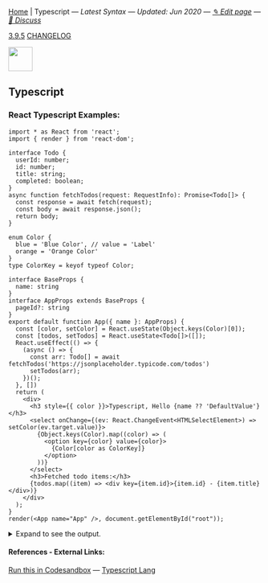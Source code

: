 
[Home](/) | Typescript — _Latest Syntax — Updated: Jun 2020 — [✎ Edit page](https://github.com/ngduc/syntax.codes/edit/master/docs/typescript.mdx) — [💬 Discuss](https://github.com/ngduc/syntax.codes/issues/1)_

<a className="tagButton" href="https://github.com/microsoft/TypeScript/releases">3.9.5</a> <a className="tagButton" href="https://www.typescriptlang.org/docs/handbook/release-notes/typescript-3-9.html">CHANGELOG</a>

<img src="https://miro.medium.com/max/300/1*ts3lYA8TB3a6qWmDknphoQ.png" height="48" />

## Typescript

### React Typescript Examples:

```.tsx
import * as React from 'react';
import { render } from 'react-dom';
  
interface Todo {
  userId: number;
  id: number;
  title: string;
  completed: boolean;
}
async function fetchTodos(request: RequestInfo): Promise<Todo[]> {
  const response = await fetch(request);
  const body = await response.json();
  return body;
}
  
enum Color {
  blue = 'Blue Color', // value = 'Label'
  orange = 'Orange Color'
}
type ColorKey = keyof typeof Color;
  
interface BaseProps {
  name: string
}
interface AppProps extends BaseProps {
  pageId?: string
}
export default function App({ name }: AppProps) {
  const [color, setColor] = React.useState(Object.keys(Color)[0]);
  const [todos, setTodos] = React.useState<Todo[]>([]);
  React.useEffect(() => {
    (async () => {
      const arr: Todo[] = await fetchTodos('https://jsonplaceholder.typicode.com/todos')
      setTodos(arr);
    })();
  }, [])
  return (
    <div>
      <h3 style={{ color }}>Typescript, Hello {name ?? 'DefaultValue'}</h3>
      <select onChange={(ev: React.ChangeEvent<HTMLSelectElement>) => setColor(ev.target.value)}>
        {Object.keys(Color).map((color) => (
          <option key={color} value={color}>
            {Color[color as ColorKey]}
          </option>
        ))}
      </select>
      <h3>Fetched todo items:</h3>
      {todos.map((item) => <div key={item.id}>{item.id} - {item.title}</div>)}
    </div>
  );
}
render(<App name="App" />, document.getElementById("root"));
```

<details>
  <summary>Expand to see the output.</summary>  
  <iframe
    src="https://codesandbox.io/embed/typescript-examples-iwt4o?module=/src/index.tsx&theme=light&view=preview&hidenavigation=1&hidedevtools=1"
    style={{ width: '100%', height: 300, border: 0, borderRadius: 4 }}
    allow="accelerometer; ambient-light-sensor; camera; encrypted-media; geolocation; gyroscope; hid; microphone; midi; payment; usb; vr; xr-spatial-tracking"
    sandbox="allow-autoplay allow-forms allow-modals allow-popups allow-presentation allow-same-origin allow-scripts"
  ></iframe>
</details>

#### References - External Links:
[Run this in Codesandbox](https://codesandbox.io/s/typescript-examples-iwt4o?module=/src/index.tsx) — [Typescript Lang](https://www.typescriptlang.org)
